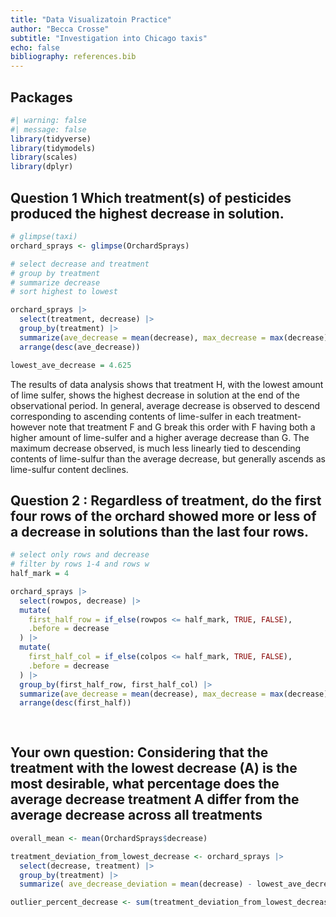 ```yaml
---
title: "Data Visualizatoin Practice"
author: "Becca Crosse"
subtitle: "Investigation into Chicago taxis"
echo: false
bibliography: references.bib
---
```


## Packages 

```r
#| warning: false
#| message: false
library(tidyverse)
library(tidymodels)
library(scales)
library(dplyr)
```

## Question 1 Which treatment(s) of pesticides produced the highest decrease in solution.

```r
# glimpse(taxi)
orchard_sprays <- glimpse(OrchardSprays)

# select decrease and treatment
# group by treatment
# summarize decrease
# sort highest to lowest

orchard_sprays |>
  select(treatment, decrease) |>
  group_by(treatment) |>
  summarize(ave_decrease = mean(decrease), max_decrease = max(decrease) ) |>
  arrange(desc(ave_decrease))

lowest_ave_decrease = 4.625
```

The results of data analysis shows that treatment H, with the lowest amount of lime sulfer, shows the highest decrease in solution at the end of the observational period. In general, average decrease is observed to descend corresponding to ascending contents of lime-sulfer in each treatment- however note that treatment F and G break this order with F having both a higher amount of lime-sulfer and a higher average decrease than G. The maximum decrease observed, is much less linearly tied to descending contents of lime-sulfur than the average decrease, but generally ascends as lime-sulfur content declines.


## Question 2 : Regardless of treatment, do the first four rows of the orchard showed more or less of a decrease in solutions than the last four rows. 

```r
# select only rows and decrease
# filter by rows 1-4 and rows w
half_mark = 4

orchard_sprays |>
  select(rowpos, decrease) |>
  mutate(
    first_half_row = if_else(rowpos <= half_mark, TRUE, FALSE),
    .before = decrease
  ) |>
  mutate(
    first_half_col = if_else(colpos <= half_mark, TRUE, FALSE),
    .before = decrease
  ) |>
  group_by(first_half_row, first_half_col) |>
  summarize(ave_decrease = mean(decrease), max_decrease = max(decrease)) |>
  arrange(desc(first_half))
  
  

```



## Your own question: Considering that the treatment with the lowest decrease (A) is the most desirable, what percentage does the average decrease treatment A differ from the average decrease across all treatments

```r

overall_mean <- mean(OrchardSprays$decrease)

treatment_deviation_from_lowest_decrease <- orchard_sprays |>
  select(decrease, treatment) |>
  group_by(treatment) |>
  summarize( ave_decrease_deviation = mean(decrease) - lowest_ave_decrease , ave_decrease = sum(decrease))

outlier_percent_decrease <- sum(treatment_deviation_from_lowest_decrease$ave_decrease_deviation) / sum(treatment_deviation_from_lowest_decrease$ave_decrease)
  
```


